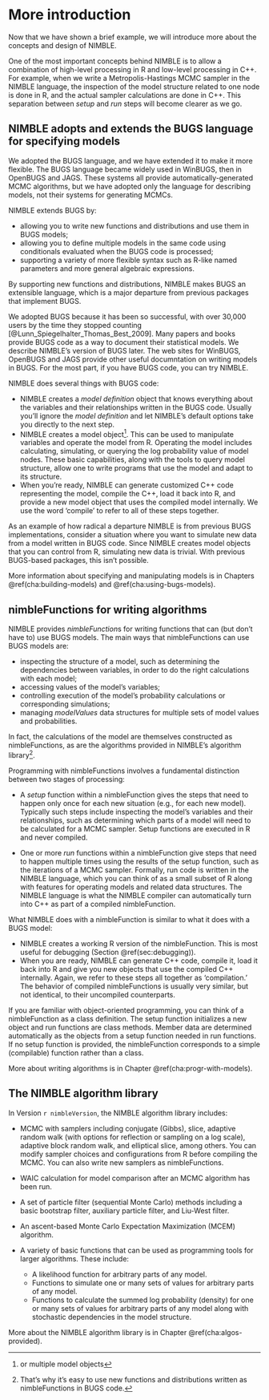<!--- % See http://yihui.name/knitr/demo/child/ for documentation on the parent/child document system of knitr -->



# More introduction

Now that we have shown a brief example, we will introduce more about
the concepts and design of NIMBLE.  

One of the most important concepts behind NIMBLE is to allow a
combination of high-level processing in R and low-level processing in
C++.  For example, when we write a Metropolis-Hastings MCMC sampler in
the NIMBLE language, the inspection of the model structure related to
one node is done in R, and the actual sampler calculations are done in
C++.  This separation between *setup* and *run* steps
will become clearer as we go.


## NIMBLE adopts and extends the BUGS language for specifying models

We adopted the BUGS language, and we have extended it to make it more
flexible. The BUGS language became widely used in WinBUGS, then in
OpenBUGS and JAGS.  These systems all provide automatically-generated
MCMC algorithms, but we have adopted only the language for describing
models, not their systems for generating MCMCs.  

NIMBLE extends BUGS by:

  - allowing you to write new functions and
distributions and use them in BUGS models;
  - allowing you to define multiple models in the same code using
  conditionals evaluated when the BUGS code is processed;
  - supporting a variety of more flexible syntax such as R-like
  named parameters and more general algebraic expressions.

By supporting new functions and distributions, NIMBLE makes BUGS an
extensible language, which is a major departure from previous
packages that implement BUGS.  

We adopted BUGS because it has been so successful, with over 30,000
users by the time they stopped counting
[@Lunn_Spiegelhalter_Thomas_Best_2009].  Many papers and books
provide BUGS code as a way to document their statistical models. We
describe NIMBLE's version of BUGS later.  The web sites for WinBUGS,
OpenBUGS and JAGS provide other useful documntation on writing models
in BUGS.  For the most part, if you have BUGS code, you can try
NIMBLE.

NIMBLE does several things with BUGS code:

  - NIMBLE creates a *model definition* object that knows
  everything about the variables and their relationships written in
  the BUGS code.  Usually you'll ignore the *model definition*
  and let NIMBLE's default options take you directly to the next step.
  - NIMBLE creates a model object^[or multiple model
    objects].  This can be used to
  manipulate variables and operate the model from R.  Operating the
  model includes calculating, simulating, or querying the log
  probability value of model nodes. These basic capabilities, along
  with the tools to query model structure, allow one to write
  programs that use the model and adapt to its structure.
  - When you're ready, NIMBLE can generate customized C++ code
  representing the model, compile the C++, load it back into R, and
  provide a new model object that uses the compiled model
  internally.  We use the word 'compile' to refer to all of these
  steps together.


As an example of how radical a departure NIMBLE is from previous BUGS
implementations, consider a situation where you want to simulate new
data from a model written in BUGS code.  Since NIMBLE creates model
objects that you can control from R, simulating new data is trivial.
With previous BUGS-based packages, this isn't possible.

More information about specifying and manipulating models is in
Chapters \@ref(cha:building-models) and \@ref(cha:using-bugs-models).

## nimbleFunctions for writing algorithms {#sec:nimble-lang-writ}

NIMBLE provides *nimbleFunction*s for writing functions that can
(but don't have to) use BUGS models.  The main ways that nimbleFunctions can use
BUGS models are:


  - inspecting the structure of a model, such as determining the
  dependencies between variables, in order to do the right
  calculations with each model;
  - accessing values of the model's variables;
  - controlling execution of the model's probability calculations
  or corresponding simulations;
  - managing *modelValues* data structures for multiple sets of
  model values and probabilities.


In fact, the calculations of the model are themselves constructed as
nimbleFunctions, as are the algorithms provided in
NIMBLE's algorithm library^[That's why it's easy to use new
  functions and distributions written as nimbleFunctions in BUGS code.].

Programming with nimbleFunctions involves a fundamental distinction
between two stages of processing:


  - A *setup* function within a nimbleFunction gives the steps
  that need to happen only once for each new situation (e.g., for each
  new model).  Typically such steps include inspecting the model's
  variables and their relationships, such as determining which parts
  of a model will need to be calculated for a MCMC sampler. Setup
  functions are executed in R and never compiled.

  - One or more *run* functions within a nimbleFunction give
  steps that need to happen multiple times using the results of the
  setup function, such as the iterations of a MCMC sampler.
  Formally, run code is written in the NIMBLE language, which you
  can think of as a small subset of R along with features for
  operating models and related data structures.  The NIMBLE language
  is what the NIMBLE compiler can automatically turn into C++ as part
  of a compiled nimbleFunction.


What NIMBLE does with a nimbleFunction is similar to what it does
with a BUGS model:

  - NIMBLE creates a working R version of the nimbleFunction.
  This is most useful for debugging (Section \@ref(sec:debugging)).
  - When you are ready, NIMBLE can generate C++ code, compile it,
  load it back into R and give you new objects that use the compiled
  C++ internally.  Again, we refer to these steps all together as 'compilation.'  The behavior of compiled nimbleFunctions is
  usually very similar, but not identical, to their uncompiled
  counterparts.


If you are familiar with object-oriented programming, you can think of
a nimbleFunction as a class definition. The setup function
initializes a new object and run functions are class methods.
Member data are determined automatically as the objects from a
setup function needed in run functions.  If no setup
function is provided, the nimbleFunction corresponds to a simple
(compilable) function rather than a class.

More about writing algorithms is in Chapter \@ref(cha:progr-with-models).

## The NIMBLE algorithm library {#sec:nimble-algor-libr}

In Version `r nimbleVersion`, the NIMBLE algorithm library includes:


  - MCMC with samplers including conjugate (Gibbs), slice, adaptive
  random walk (with options for reflection or sampling on a log
  scale), adaptive block random walk, and elliptical slice, among others. You can
  modify sampler choices and configurations from R before compiling
  the MCMC.  You can also write new samplers as nimbleFunctions.
  - WAIC calculation for model comparison after an MCMC algorithm has been run.
  - A set of particle filter (sequential Monte Carlo) methods
  including a basic bootstrap filter, auxiliary particle filter, and
  Liu-West filter.
  - An ascent-based Monte Carlo Expectation Maximization (MCEM)
  algorithm.
  - A variety of basic functions that can be used as programming
  tools for larger algorithms.  These include:
  
    - A likelihood function for arbitrary parts of any model.
    - Functions to simulate one or many sets of values for arbitrary
    parts of any model.
    - Functions to calculate the summed log probability (density)
    for one or many sets of values for arbitrary parts of any model
    along with stochastic dependencies in the model structure.
  


<!---  Someone (Perry?) added this comment: Add references where appropriate. Chris suggests we probably don't need refs here as we are referring to very widely-known algorithms. -->
 
More about the NIMBLE algorithm library is in Chapter \@ref(cha:algos-provided).
